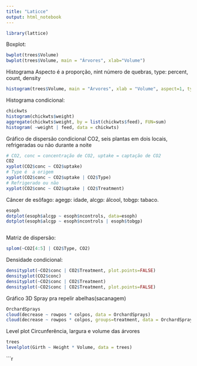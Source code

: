 ---
title: "Laticce"
output: html_notebook
---

```{r}
library(lattice)
```
Boxplot:
```{r}
bwplot(trees$Volume)
bwplot(trees$Volume, main = "Árvores", xlab="Volume")
```
Histograma
Aspecto é a proporção, nint número de quebras, type: percent, count, density

```{r}
histogram(trees$Volume, main = "Árvores", xlab = "Volume", aspect=1, type="percent", nint=20)
```
Histograma condicional:
```{r}
chickwts
histogram(chickwts$weight)
aggregate(chickwts$weight, by = list(chickwts$feed), FUN=sum)
histogram( ~weight | feed, data = chickwts)
```

Gráfico de dispersão condicional
CO2, seis plantas em dois locais, refrigeradas ou não durante a noite
```{r}
# CO2, conc = concentração de CO2, uptake = captação de CO2
CO2
xyplot(CO2$conc ~ CO2$uptake)
# Type é  a origem
xyplot(CO2$conc ~ CO2$uptake | CO2$Type)
# Refrigerado ou não
xyplot(CO2$conc ~ CO2$uptake | CO2$Treatment)

```
Câncer de esôfago:
agegp: idade, alcgp: álcool, tobgp: tabaco.
```{r}
esoph
dotplot(esoph$alcgp ~ esoph$ncontrols, data=esoph)
dotplot(esoph$alcgp ~ esoph$ncontrols | esoph$tobgp)
```


```{r}
```
Matriz de dispersão:
```{r}
splom(~CO2[4:5] | CO2$Type, CO2)
```
Densidade condicional:
```{r}
densityplot(~CO2$conc | CO2$Treatment, plot.points=FALSE)
densityplot(CO2$conc)
densityplot(~CO2$conc | CO2$Treatment)
densityplot(~CO2$conc | CO2$Treatment, plot.points=FALSE)
```
Gráfico 3D
Spray pra repelir abelhas(sacanagem)
```{r}
OrchardSprays
cloud(decrease ~ rowpos * colpos, data = OrchardSprays)
cloud(decrease ~ rowpos * colpos, groups=treatment, data = OrchardSprays)
```
Level plot
Circunferência, largura e volume das árvores
```{r}
trees
levelplot(Girth ~ Height * Volume, data = trees)
```

```{r}
